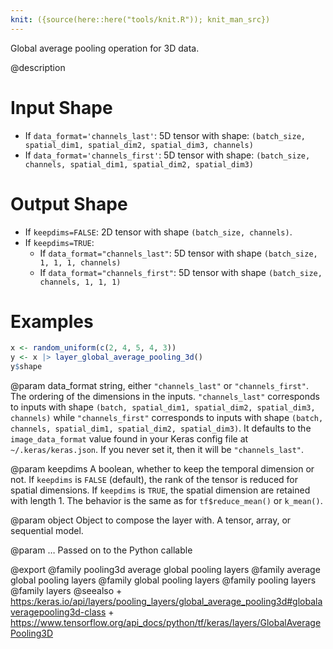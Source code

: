 ```yaml
---
knit: ({source(here::here("tools/knit.R")); knit_man_src})
---
```

Global average pooling operation for 3D data.

@description

# Input Shape
- If `data_format='channels_last'`:
    5D tensor with shape:
    `(batch_size, spatial_dim1, spatial_dim2, spatial_dim3, channels)`
- If `data_format='channels_first'`:
    5D tensor with shape:
    `(batch_size, channels, spatial_dim1, spatial_dim2, spatial_dim3)`

# Output Shape
- If `keepdims=FALSE`:
    2D tensor with shape `(batch_size, channels)`.
- If `keepdims=TRUE`:
    - If `data_format="channels_last"`:
        5D tensor with shape `(batch_size, 1, 1, 1, channels)`
    - If `data_format="channels_first"`:
        5D tensor with shape `(batch_size, channels, 1, 1, 1)`

# Examples
```r
x <- random_uniform(c(2, 4, 5, 4, 3))
y <- x |> layer_global_average_pooling_3d()
y$shape
```

@param data_format
string, either `"channels_last"` or `"channels_first"`.
The ordering of the dimensions in the inputs. `"channels_last"`
corresponds to inputs with shape
`(batch, spatial_dim1, spatial_dim2, spatial_dim3, channels)`
while `"channels_first"` corresponds to inputs with shape
`(batch, channels, spatial_dim1, spatial_dim2, spatial_dim3)`.
It defaults to the `image_data_format` value found in your Keras
config file at `~/.keras/keras.json`. If you never set it, then it
will be `"channels_last"`.

@param keepdims
A boolean, whether to keep the temporal dimension or not.
If `keepdims` is `FALSE` (default), the rank of the tensor is
reduced for spatial dimensions. If `keepdims` is `TRUE`, the
spatial dimension are retained with length 1.
The behavior is the same as for `tf$reduce_mean()` or `k_mean()`.

@param object
Object to compose the layer with. A tensor, array, or sequential model.

@param ...
Passed on to the Python callable

@export
@family pooling3d average global pooling layers
@family average global pooling layers
@family global pooling layers
@family pooling layers
@family layers
@seealso
+ <https:/keras.io/api/layers/pooling_layers/global_average_pooling3d#globalaveragepooling3d-class>
+ <https://www.tensorflow.org/api_docs/python/tf/keras/layers/GlobalAveragePooling3D>
